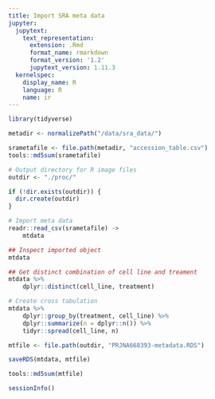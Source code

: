 ```yaml
---
title: Import SRA meta data
jupyter:
  jupytext:
    text_representation:
      extension: .Rmd
      format_name: rmarkdown
      format_version: '1.2'
      jupytext_version: 1.11.3
  kernelspec:
    display_name: R
    language: R
    name: ir
---
```





```r
library(tidyverse)
```

```r
metadir <- normalizePath("/data/sra_data/")

srametafile <- file.path(metadir, "accession_table.csv")
tools::md5sum(srametafile)

# Output directory for R image files
outdir <- "./proc/"

if (!dir.exists(outdir)) {
  dir.create(outdir)
}
```

```r
# Import meta data
readr::read_csv(srametafile) ->
    mtdata
```

```r
## Inspect imported object
mtdata
```

```r
## Get distinct combination of cell line and treament
mtdata %>%
    dplyr::distinct(cell_line, treatment)
```

```r
# Create cross tabulation
mtdata %>%
    dplyr::group_by(treatment, cell_line) %>%
    dplyr::summarize(n = dplyr::n()) %>%
    tidyr::spread(cell_line, n)
```

```r
mtfile <- file.path(outdir, "PRJNA668393-metadata.RDS")

saveRDS(mtdata, mtfile)

tools::md5sum(mtfile)
```

```r
sessionInfo()
```
